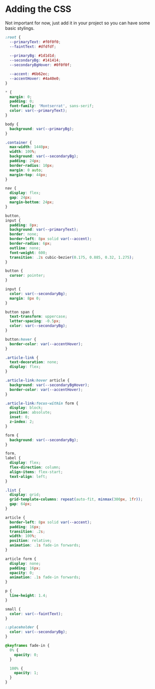 # Adding the CSS

Not important for now, just add it in your project so you can have some basic stylings.

```css filename="main.css" copy
:root {
  --primaryText: #f0f0f0;
  --faintText: #dfdfdf;
 
  --primaryBg: #1d1d1d;
  --secondaryBg: #141414;
  --secondaryBgHover: #0f0f0f;

  --accent: #6b62ec;
  --accentHover: #4a40e0;
}

* {
  margin: 0;
  padding: 0;
  font-family: 'Montserrat', sans-serif;
  color: var(--primaryText);
}

body {
  background: var(--primaryBg);
}

.container {
  max-width: 1440px;
  width: 100%;
  background: var(--secondaryBg);
  padding: 24px;
  border-radius: 10px;
  margin: 0 auto;
  margin-top: 44px;
}

nav {
  display: flex;
  gap: 24px;
  margin-bottom: 24px;
}

button,
input {
  padding: 8px;
  background: var(--primaryText);
  border: none;
  border-left: 8px solid var(--accent);
  border-radius: 6px;
  outline: none;
  font-weight: 600;
  transition: .2s cubic-bezier(0.175, 0.885, 0.32, 1.275);
}

button {
  cursor: pointer;
}

input {
  color: var(--secondaryBg);
  margin: 8px 0;
}

button span {
  text-transform: uppercase;
  letter-spacing: -0.5px;
  color: var(--secondaryBg);
}

button:hover {
  border-color: var(--accentHover);
}

.article-link {
  text-decoration: none;
  display: flex;
}

.article-link:hover article {
  background: var(--secondaryBgHover);
  border-color: var(--accentHover);
}

.article-link:focus-within form {
  display: block;
  position: absolute;
  inset: 0;
  z-index: 2;
}

form {
  background: var(--secondaryBg);
}

form,
label {
  display: flex;
  flex-direction: column;
  align-items: flex-start;
  text-align: left;
}

.list {
  display: grid;
  grid-template-columns: repeat(auto-fit, minmax(300px, 1fr));
  gap: 64px;
}

article {
  border-left: 8px solid var(--accent);
  padding: 16px;
  transition: .2s;
  width: 100%;
  position: relative;
  animation: .1s fade-in forwards;
}

article form {
  display: none;
  padding: 16px;
  opacity: 0;
  animation: .1s fade-in forwards;
}

p {
  line-height: 1.4;
}

small {
  color: var(--faintText);
}

::placeholder {
  color: var(--secondaryBg);
}

@keyframes fade-in {
  0% {
    opacity: 0;
  }

  100% {
    opacity: 1;
  }
}
```